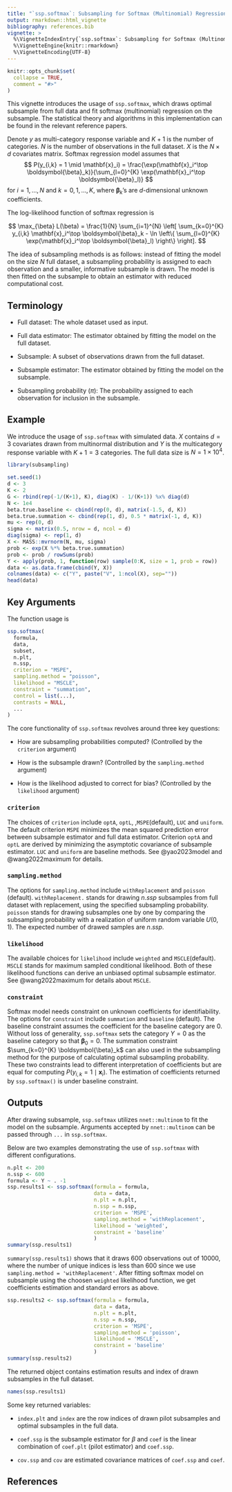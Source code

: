 ```yaml
---
title: "`ssp.softmax`: Subsampling for Softmax (Multinomial) Regression Model"
output: rmarkdown::html_vignette
bibliography: references.bib
vignette: >
  %\VignetteIndexEntry{`ssp.softmax`: Subsampling for Softmax (Multinomial) Regression Model}
  %\VignetteEngine{knitr::rmarkdown}
  %\VignetteEncoding{UTF-8}
---
```


```r
knitr::opts_chunk$set(
  collapse = TRUE,
  comment = "#>"
)
```

This vignette introduces the usage of `ssp.softmax`, which draws optimal
subsample from full data and fit softmax (multinomial) regression on the
subsample. The statistical theory and algorithms in this implementation can be
found in the relevant reference papers.

Denote $y$ as multi-category response variable and $K+1$ is the number of
categories. $N$ is the number of observations in the full dataset. $X$ is the $N
\times d$ covariates matrix. Softmax regression model assumes that
$$
P(y_{i,k} = 1 \mid \mathbf{x}_i) = \frac{\exp(\mathbf{x}_i^\top \boldsymbol{\beta}_k)}{\sum_{l=0}^{K} \exp(\mathbf{x}_i^\top \boldsymbol{\beta}_l)}
$$
for $i = 1, \ldots, N$ and $k = 0, 1, \ldots, K$, where $\boldsymbol{\beta}_k$'s
are $d$-dimensional unknown coefficients. 

The log-likelihood function of softmax regression is

$$
\max_{\beta} L(\beta) = \frac{1}{N} \sum_{i=1}^{N} \left[ \sum_{k=0}^{K} y_{i,k}
\mathbf{x}_i^\top \boldsymbol{\beta}_k - \ln \left\{ \sum_{l=0}^{K}
\exp(\mathbf{x}_i^\top \boldsymbol{\beta}_l) \right\} \right].
$$

The idea of subsampling methods is as follows: instead of fitting the model on
the size $N$ full dataset, a subsampling probability is assigned to each
observation and a smaller, informative subsample is drawn. The model is then
fitted on the subsample to obtain an estimator with reduced computational cost.

## Terminology

- Full dataset: The whole dataset used as input.

- Full data estimator: The estimator obtained by fitting the model on the full
  dataset.

- Subsample: A subset of observations drawn from the full dataset.

- Subsample estimator: The estimator obtained by fitting the model on the
  subsample.

- Subsampling probability ($\pi$): The probability assigned to each observation
  for inclusion in the subsample.

## Example

We introduce the usage of `ssp.softmax` with simulated data. $X$ contains $d=3$
covariates drawn from multinormal distribution and $Y$ is the multicategory
response variable with $K+1=3$ categories. The full data size is $N = 1 \times
10^4$.

```r
library(subsampling)
```

```r
set.seed(1)
d <- 3
K <- 2
G <- rbind(rep(-1/(K+1), K), diag(K) - 1/(K+1)) %x% diag(d)
N <- 1e4
beta.true.baseline <- cbind(rep(0, d), matrix(-1.5, d, K))
beta.true.summation <- cbind(rep(1, d), 0.5 * matrix(-1, d, K))
mu <- rep(0, d)
sigma <- matrix(0.5, nrow = d, ncol = d)
diag(sigma) <- rep(1, d)
X <- MASS::mvrnorm(N, mu, sigma)
prob <- exp(X %*% beta.true.summation)
prob <- prob / rowSums(prob)
Y <- apply(prob, 1, function(row) sample(0:K, size = 1, prob = row))
data <- as.data.frame(cbind(Y, X))
colnames(data) <- c("Y", paste("V", 1:ncol(X), sep=""))
head(data)
```

## Key Arguments


The function usage is

```r
ssp.softmax(
  formula,
  data,
  subset,
  n.plt,
  n.ssp,
  criterion = "MSPE",
  sampling.method = "poisson",
  likelihood = "MSCLE",
  constraint = "summation",
  control = list(...),
  contrasts = NULL,
  ...
)
```

The core functionality of `ssp.softmax` revolves around three key questions:

- How are subsampling probabilities computed? (Controlled by the `criterion`
  argument)

- How is the subsample drawn? (Controlled by the `sampling.method` argument)

- How is the likelihood adjusted to correct for bias? (Controlled by the
  `likelihood` argument)

### `criterion`

The choices of `criterion` include `optA`, `optL`, ,`MSPE`(default), `LUC` and
`uniform`. The default criterion `MSPE` minimizes the mean squared prediction
error between subsample estimator and full data estimator. Criterion `optA` and
`optL` are derived by minimizing the asymptotic covariance of subsample
estimator. `LUC` and `uniform` are baseline methods. See @yao2023model and @wang2022maximum for
details.

### `sampling.method`

The options for `sampling.method` include `withReplacement` and `poisson`
(default). `withReplacement.` stands for drawing $n.ssp$ subsamples from full
dataset with replacement, using the specified subsampling probability. `poisson`
stands for drawing subsamples one by one by comparing the subsampling
probability with a realization of uniform random variable $U(0,1)$. The expected
number of drawed samples are $n.ssp$.

### `likelihood`

The available choices for `likelihood` include `weighted` and `MSCLE`(default).
`MSCLE` stands for maximum sampled conditional likelihood. Both of these
likelihood functions can derive an unbiased optimal subsample estimator. See
@wang2022maximum for details about `MSCLE`.

### `constraint`

Softmax model needs constraint on unknown coefficients for identifiability. The
options for `constraint` include `summation` and `baseline` (default). The
baseline constraint assumes the coefficient for the baseline category are
$0$. Without loss of generality, `ssp.softmax` sets the category $Y=0$ as the baseline
category so that $\boldsymbol{\beta}_0=0$. The summation constraint
$\sum_{k=0}^{K} \boldsymbol{\beta}_k$ can also used in the subsampling method for
the purpose of calculating optimal subsampling probability. These two constraints lead
to different interpretation of coefficients but are equal for computing
$P(y_{i,k} = 1 \mid \mathbf{x}_i)$. The estimation of coefficients returned by
`ssp.softmax()` is under baseline constraint.

## Outputs

After drawing subsample, `ssp.softmax` utilizes `nnet::multinom` to fit the
model on the subsample. Arguments accepted by `nnet::multinom` can be passed
through `...` in `ssp.softmax`.

Below are two examples demonstrating the use of `ssp.softmax` with different
configurations.

```r
n.plt <- 200
n.ssp <- 600
formula <- Y ~ . -1
ssp.results1 <- ssp.softmax(formula = formula,
                            data = data,
                            n.plt = n.plt,
                            n.ssp = n.ssp,
                            criterion = 'MSPE',
                            sampling.method = 'withReplacement',
                            likelihood = 'weighted',
                            constraint = 'baseline'
                            )
summary(ssp.results1)
```

`summary(ssp.results1)` shows that it draws 600 observations out of 10000, where
the number of unique indices is less than 600 since we use `sampling.method = 'withReplacement'`. After fitting softmax model on subsample using the choosen
`weighted` likelihood function, we get coefficients estimation and standard
errors as above.

```r
ssp.results2 <- ssp.softmax(formula = formula,
                            data = data,
                            n.plt = n.plt,
                            n.ssp = n.ssp,
                            criterion = 'MSPE',
                            sampling.method = 'poisson',
                            likelihood = 'MSCLE',
                            constraint = 'baseline'
                            )
summary(ssp.results2)
```

The returned object contains estimation results and index of drawn
subsamples in the full dataset. 

```r
names(ssp.results1)
```

Some key returned variables:

- `index.plt` and `index` are the row indices of drawn pilot subsamples and
optimal subsamples in the full data.

- `coef.ssp` is the subsample estimator for $\beta$ and `coef` is the linear 
combination of `coef.plt` (pilot estimator) and `coef.ssp`. 

- `cov.ssp` and `cov` are estimated covariance matrices of `coef.ssp` and
`coef`. 

## References
